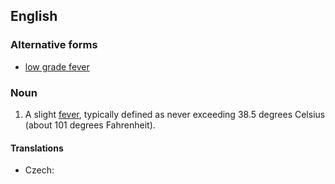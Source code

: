 ==English==
{{wikipedia}}

===Alternative forms===
* [[low grade fever]]

===Noun===
{{en-noun|head=[[low]]-[[grade]] [[fever]]}}

# {{context|medicine|lang=en}} A slight [[fever]], typically defined as never exceeding 38.5 degrees Celsius (about 101 degrees Fahrenheit).

====Translations====
{{trans-top|slight fever}}
* Czech: {{t|cs|subfebrilie|f}}
{{trans-mid}}
{{trans-bottom}}